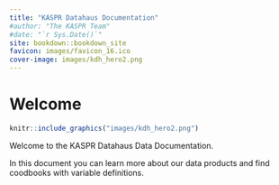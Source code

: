 ```yaml
--- 
title: "KASPR Datahaus Documentation"
#author: "The KASPR Team"
#date: "`r Sys.Date()`"
site: bookdown::bookdown_site
favicon: images/favicon_16.ico
cover-image: images/kdh_hero2.png
---
```


# Welcome
 
 ```r
knitr::include_graphics("images/kdh_hero2.png")
```

 

Welcome to the KASPR Datahaus Data Documentation.

In this document you can learn more about our data products and find coodbooks with variable definitions.
 
